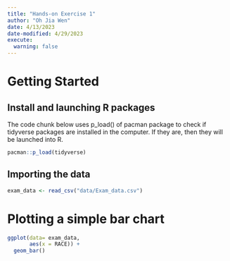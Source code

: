 ```yaml
---
title: "Hands-on Exercise 1"
author: "Oh Jia Wen"
date: 4/13/2023
date-modified: 4/29/2023
execute: 
  warning: false
---
```


# Getting Started

## Install and launching R packages

The code chunk below uses p_load() of pacman package to check if tidyverse packages are installed in the computer. If they are, then they will be launched into R.

```r
pacman::p_load(tidyverse)
```

## Importing the data

```r
exam_data <- read_csv("data/Exam_data.csv")
```

# Plotting a simple bar chart

```r
ggplot(data= exam_data,
       aes(x = RACE)) +
  geom_bar()
```
